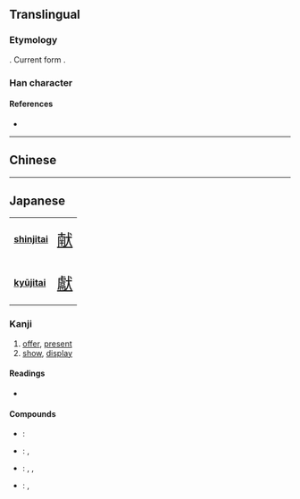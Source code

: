 {{character info/new}}
{{also|獻}}
==Translingual==
{{ja-forms|献|献|[[獻]]}}
===Etymology===
{{Han simp|獻|f=鬳|t=南}}. Current form {{Han compound|南|犬}}.

===Han character===
{{Han char|rn=94|rad=犬|as=09|sn=13|four=|canj=JBIK|ids=⿰南犬}}

====References====
* {{Han ref|kx=0715.040|dkj=20539|dj=1127.050|hdz=21355.020|uh=732E|ud=29486}}

----

==Chinese==
{{zh-see|獻}}

----

==Japanese==
{| class="floatright" border=1 cellpadding="5" cellspacing="0"
|- valign="center"
| bgcolor="#dfefff"|
'''[[shinjitai]]'''
|<span class="Jpan" lang="ja" style="font-size: 175%">[[献]]</span>
|- valign="center"
| bgcolor="#dfefff"|
'''[[kyūjitai]]'''
|<span class="Hant" lang="zh-Hant" style="font-size: 175%">[[獻]]</span>
|}
===Kanji===
{{ja-kanji|grade=c|rs=犬09|style=s|kyu=獻}}

# [[offer]], [[present]]
# [[show]], [[display]]

====Readings====
* {{ja-readings|goon=[[こん]] (kon)|kanon=[[けん]] (ken)|kun=[[たてまつる]] (tatematsuru)|nanori=}}

====Compounds====
{{der-top}}
* {{ja-r|献血|けんけつ}}: {{l|en|blood}} {{l|en|donation}}
* {{ja-r|献金|けんきん}}: {{l|en|donation}}, {{l|en|contribution}}
* {{ja-r|献立|こんだて}}: {{l|en|menu}}, {{l|en|program}}, {{l|en|schedule}}
* {{ja-r|献策|けんさく}}: {{l|en|suggestion}}, {{l|en|proposal}}
{{der-bottom}}